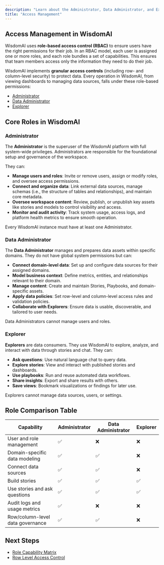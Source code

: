 ```yaml
---
description: "Learn about the Administrator, Data Administrator, and Explorer roles in WisdomAI."
title: "Access Management"
---
```


## Access Management in WisdomAI

WisdomAI uses **role-based access control (RBAC)** to ensure users have the right permissions for their job. In an RBAC model, each user is assigned one or more roles, and each role bundles a set of capabilities. This ensures that team members access only the information they need to do their job.

WisdomAI implements **granular access controls** (including row- and column-level security) to protect data. Every operation in WisdomAI, from viewing dashboards to managing data sources, falls under these role-based permissions:

- [Administrator](#administrator)
- [Data Administrator](#data-administrator)
- [Explorer](#explorer)

## Core Roles in WisdomAI

### Administrator

The **Administrator** is the superuser of the WisdomAI platform with full system-wide privileges. Administrators are responsible for the foundational setup and governance of the workspace.

They can:

- **Manage users and roles**: Invite or remove users, assign or modify roles, and oversee access permissions.
- **Connect and organize data**: Link external data sources, manage schemas (i.e., the structure of tables and relationships), and maintain core metadata.
- **Oversee workspace content**: Review, publish, or unpublish key assets like stories and models to control visibility and access.
- **Monitor and audit activity**: Track system usage, access logs, and platform health metrics to ensure smooth operation.

<Info>
  Every WisdomAI instance must have at least one Administrator.
</Info>

### Data Administrator

The **Data Administrator** manages and prepares data assets within specific domains. They do not have global system permissions but can:

- **Connect domain-level data**: Set up and configure data sources for their assigned domains.
- **Model business context**: Define metrics, entities, and relationships relevant to their domain.
- **Manage content**: Create and maintain Stories, Playbooks, and domain-specific assets.
- **Apply data policies**: Set row-level and column-level access rules and validation policies.
- **Collaborate with Explorers**: Ensure data is usable, discoverable, and tailored to user needs.

<Info>
  Data Administrators cannot manage users and roles.
</Info>

### Explorer

**Explorers** are data consumers. They use WisdomAI to explore, analyze, and interact with data through stories and chat. They can:

- **Ask questions**: Use natural language chat to query data.
- **Explore stories**: View and interact with published stories and dashboards.
- **Use playbooks**: Run and reuse automated data workflows.
- **Share insights**: Export and share results with others.
- **Save views**: Bookmark visualizations or findings for later use.

<Info>
  Explorers cannot manage data sources, users, or settings.
</Info>

## Role Comparison Table

| Capability                       | Administrator | Data Administrator | Explorer |
| -------------------------------- | ------------- | ------------------ | -------- |
| User and role management         | ✅             | ❌                  | ❌        |
| Domain-specific data modeling    | ✅             | ✅                  | ❌        |
| Connect data sources             | ✅             | ✅                  | ❌        |
| Build stories                    | ✅             | ✅                  | ✅        |
| Use stories and ask questions    | ✅             | ✅                  | ✅        |
| Audit logs and usage metrics     | ✅             | ❌                  | ❌        |
| Row/column-level data governance | ✅             | ✅                  | ❌        |

## Next Steps

- [Role Capability Matrix](/manage-account/access-management/role-capability-matrix)
- [Row Level Access Control](/manage-account/access-management/row-level-access-control)